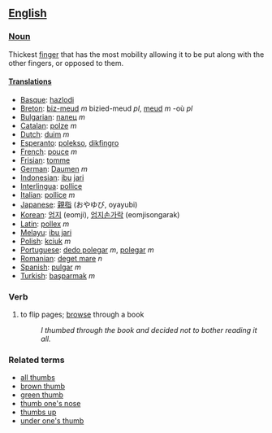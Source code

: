 ==[[English]]==

===[[Noun]]===

Thickest [[finger]] that has the most mobility allowing it to be put along with the other fingers, or opposed to them.

====[[Translation]]s====
*[[Basque]]: [[hazlodi]]
*[[Breton]]: [[biz-meud]] ''m'' bizied-meud ''pl'', [[meud]] ''m'' -où ''pl''
*[[Bulgarian]]: [[палец]] ''m''
*[[Catalan]]: [[polze]] ''m''
*[[Dutch]]: [[duim]] ''m''
*[[Esperanto]]: [[polekso]], [[dikfingro]]
*[[French]]: [[pouce]] ''m''
*[[Frisian]]: [[tomme]]
*[[German]]: [[Daumen]] ''m''
*[[Indonesian]]: [[ibu]] [[jari]]
*[[Interlingua]]: [[pollice]]
*[[Italian]]: [[pollice]] ''m''
*[[Japanese]]: [[親指]] (おやゆび, oyayubi)
*[[Korean]]: [[엄지]] (eomji), [[엄지손가락]] (eomjisongarak)
*[[Latin]]: [[pollex]] ''m''
*[[ms:Main Page|Melayu]]: [[ms:ibu jari|ibu jari]]
*[[Polish]]: [[kciuk]] ''m''
*[[Portuguese]]: [[dedo polegar]] ''m'', [[polegar]] ''m''
*[[Romanian]]: [[deget mare]] ''n''
*[[Spanish]]: [[pulgar]] ''m''
*[[Turkish]]: [[başparmak]] ''m''

===Verb===
# to flip pages; [[browse]] through a book
#: ''I thumbed through the book and decided not to bother reading it all.''

===Related terms===
*[[all thumbs]]
*[[brown thumb]]
*[[green thumb]]
*[[thumb one's nose]]
*[[thumbs up]]
*[[under one's thumb]]